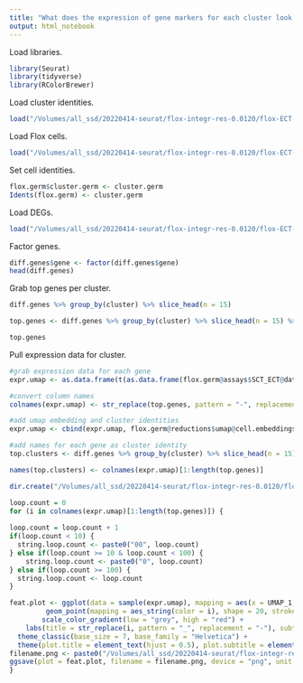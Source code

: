 ```yaml
---
title: "What does the expression of gene markers for each cluster look like?"
output: html_notebook
---
```


Load libraries.
```r
library(Seurat)
library(tidyverse)
library(RColorBrewer)
```

Load cluster identities.
```r
load("/Volumes/all_ssd/20220414-seurat/flox-integr-res-0.0120/flox-ECT-10/cluster-per-cell-flox-ECT-10.Robj")
```

Load Flox cells.
```r
load("/Volumes/all_ssd/20220414-seurat/flox-integr-res-0.0120/flox-ECT-umap.Robj")
```

Set cell identities. 
```r
flox.germ$cluster.germ <- cluster.germ
Idents(flox.germ) <- cluster.germ
```

Load DEGs.
```r
load("/Volumes/all_ssd/20220414-seurat/flox-integr-res-0.0120/flox-ECT-10/diff-genes-flox-ECT-10.Robj")
```

Factor genes.
```r
diff.genes$gene <- factor(diff.genes$gene)
head(diff.genes)
```

Grab top genes per cluster.
```r
diff.genes %>% group_by(cluster) %>% slice_head(n = 15)

top.genes <- diff.genes %>% group_by(cluster) %>% slice_head(n = 15) %>% pull(gene)

top.genes
```

Pull expression data for cluster.
```r
#grab expression data for each gene
expr.umap <- as.data.frame(t(as.data.frame(flox.germ@assays$SCT_ECT@data[top.genes,])))

#convert column names
colnames(expr.umap) <- str_replace(top.genes, pattern = "-", replacement = "_")

#add umap embedding and cluster identities
expr.umap <- cbind(expr.umap, flox.germ@reductions$umap@cell.embeddings)

#add names for each gene as cluster identity
top.clusters <- diff.genes %>% group_by(cluster) %>% slice_head(n = 15) %>% pull(cluster)

names(top.clusters) <- colnames(expr.umap)[1:length(top.genes)]

dir.create("/Volumes/all_ssd/20220414-seurat/flox-integr-res-0.0120/flox-ECT-10/feat-plot-flox-ECT-10")
```

```r
loop.count = 0
for (i in colnames(expr.umap)[1:length(top.genes)]) {
  
loop.count = loop.count + 1
if(loop.count < 10) {
  string.loop.count <- paste0("00", loop.count)
} else if(loop.count >= 10 & loop.count < 100) {
    string.loop.count <- paste0("0", loop.count)
} else if(loop.count >= 100) {
  string.loop.count <- loop.count
}

feat.plot <- ggplot(data = sample(expr.umap), mapping = aes(x = UMAP_1, y = UMAP_2)) +
         geom_point(mapping = aes_string(color = i), shape = 20, stroke = 0, size = 0.5) +
        scale_color_gradient(low = "grey", high = "red") +
    labs(title = str_replace(i, pattern = "_", replacement = "-"), subtitle = "Ectoderm, Nipbl Flox/+", x = "UMAP 1", y = "UMAP 2", color = "Norm\nUMI") +
  theme_classic(base_size = 7, base_family = "Helvetica") +
  theme(plot.title = element_text(hjust = 0.5), plot.subtitle = element_text(hjust = 0.5), axis.line = element_blank(), axis.ticks = element_blank(), axis.text = element_blank(), legend.key.size = unit(6, "pt"))
filename.png <- paste0("/Volumes/all_ssd/20220414-seurat/flox-integr-res-0.0120/flox-ECT-10/feat-plot-flox-ECT-10/", top.clusters[i], "-", string.loop.count, "-", str_replace(i, pattern = "_", replacement = "-"), "-feat-plot-flox-ECT-10.png")
ggsave(plot = feat.plot, filename = filename.png, device = "png", unit = "in", width = 3.625, height = 3.166)
}
```
